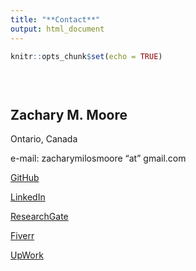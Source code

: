 ```yaml
---
title: "**Contact**"
output: html_document
---
```


```r
knitr::opts_chunk$set(echo = TRUE)
```

<style type="text/css">
.title {
  display: none;
}

#getting-started img {
  margin-right: 10px;
}

</style>

<div class="row" style="padding-top: 30px;">
<div class="col-sm-6">

## Zachary M. Moore
Ontario, Canada

e-mail: zacharymilosmoore "at" gmail.com

[GitHub](https://github.com/zacharymilosmoore)

[LinkedIn](https://linkedin.com/in/zacharymilosmoore)

[ResearchGate](https://www.researchgate.net/profile/Zachary-Moore-18)

[Fiverr](https://fiverr.com/zacharymmoore)

[UpWork](https://www.upwork.com/freelancers/~019740478890543483)

